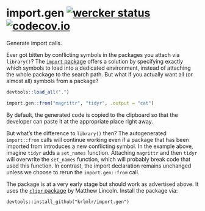 # import.gen [![wercker status](https://app.wercker.com/status/26077f261fe0d472aa3b2dd5319503f7/s/master "wercker status")](https://app.wercker.com/project/bykey/26077f261fe0d472aa3b2dd5319503f7) [![codecov.io](https://codecov.io/github/krlmlr/import.gen/coverage.svg?branch=master)](https://codecov.io/github/krlmlr/import.gen?branch=master)

Generate import calls.

Ever got bitten by conflicting symbols in the packages you attach via `library()`?
The [`import` package](https://github.com/smbache/import) offers a solution
by specifying exactly which symbols to load into a dedicated environment,
instead of attaching the whole package to the search path.
But what if you actually want all (or almost all) symbols from a package?

```r
devtools::load_all(".")
```

```r
import.gen::from("magrittr", "tidyr", .output = "cat")
```

By default, the generated code is copied to the clipboard
so that the developer can paste it at the appropriate place right away.

But what's the difference to `library()` then?
The autogenerated `import::from` calls will continue working even if a package
that has been imported from introduces a new conflicting symbol.
In the example above, imagine `tidyr` adds a `set_names` function.
Attaching `magrittr` and then `tidyr` will overwrite the `set_names` function,
which will probably break code that used this function.
In contrast, the import declaration remains unchanged unless we choose to
rerun the `import.gen::from` call.

The package is at a very early stage but should work as advertised above.
It uses the [`clipr` package](https://github.com/mdlincoln/clipr) by Matthew Lincoln.
Install the package via:

```
devtools::install_github("krlmlr/import.gen")
```
